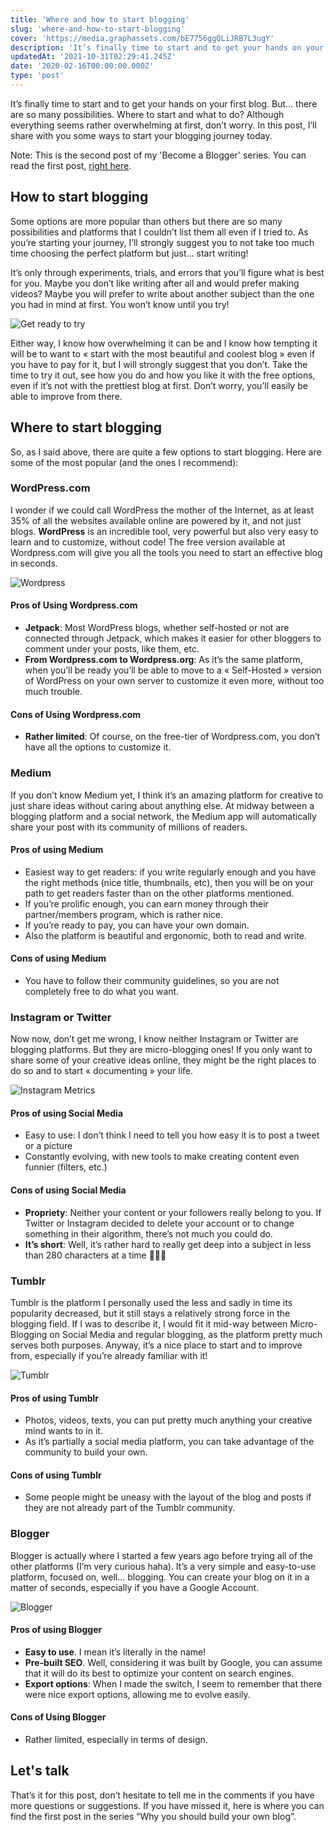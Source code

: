 ```yaml
---
title: 'Where and how to start blogging'
slug: 'where-and-how-to-start-blogging'
cover: 'https://media.graphassets.com/bE7756ggQLiJRB7L3ugY'
description: 'It’s finally time to start and to get your hands on your first blog. But... there are so many possibilities. Where should you start?'
updatedAt: '2021-10-31T02:29:41.245Z'
date: '2020-02-16T00:00:00.000Z'
type: 'post'
---
```


It’s finally time to start and to get your hands on your first blog. But... there are so many possibilities. Where to start and what to do? Although everything seems rather overwhelming at first, don’t worry. In this post, I’ll share with you some ways to start your blogging journey today.

Note: This is the second post of my 'Become a Blogger' series. You can read the first post, [right here](/blog/why-you-should-build-your-own-blog/).

## How to start blogging

Some options are more popular than others but there are so many possibilities and platforms that I couldn’t list them all even if I tried to. As you’re starting your journey, I’ll strongly suggest you to not take too much time choosing the perfect platform but just... start writing!

It’s only through experiments, trials, and errors that you’ll figure what is best for you. Maybe you don’t like writing after all and would prefer making videos? Maybe you will prefer to write about another subject than the one you had in mind at first. You won’t know until you try!

![Get ready to try](https://media.graphcms.com/4MIyJJ2gQaaVOHvxL0FY)

Either way, I know how overwhelming it can be and I know how tempting it will be to want to « start with the most beautiful and coolest blog » even if you have to pay for it, but I will strongly suggest that you don’t. Take the time to try it out, see how you do and how you like it with the free options, even if it’s not with the prettiest blog at first. Don’t worry, you’ll easily be able to improve from there.

## Where to start blogging

So, as I said above, there are quite a few options to start blogging. Here are some of the most popular (and the ones I recommend):

### WordPress.com

I wonder if we could call WordPress the mother of the Internet, as at least 35% of all the websites available online are powered by it, and not just blogs. **WordPress** is an incredible tool, very powerful but also very easy to learn and to customize, without code! The free version available at Wordpress.com will give you all the tools you need to start an effective blog in seconds.

![Wordpress](https://media.graphcms.com/mJ9EBSAERAyuYErJ2v4q)

#### Pros of Using Wordpress.com

-   **Jetpack**: Most WordPress blogs, whether self-hosted or not are connected through Jetpack, which makes it easier for other bloggers to comment under your posts, like them, etc.
-   **From Wordpress.com to Wordpress.org**: As it’s the same platform, when you’ll be ready you’ll be able to move to a « Self-Hosted » version of WordPress on your own server to customize it even more, without too much trouble.

#### Cons of Using Wordpress.com

-   **Rather limited**: Of course, on the free-tier of Wordpress.com, you don’t have all the options to customize it.

### Medium

If you don’t know Medium yet, I think it’s an amazing platform for creative to just share ideas without caring about anything else. At midway between a blogging platform and a social network, the Medium app will automatically share your post with its community of millions of readers.

#### Pros of using Medium

-   Easiest way to get readers: if you write regularly enough and you have the right methods (nice title, thumbnails, etc), then you will be on your path to get readers faster than on the other platforms mentioned.
-   If you’re prolific enough, you can earn money through their partner/members program, which is rather nice.
-   If you’re ready to pay, you can have your own domain.
-   Also the platform is beautiful and ergonomic, both to read and write.

#### Cons of using Medium

-   You have to follow their community guidelines, so you are not completely free to do what you want.

### Instagram or Twitter

Now now, don’t get me wrong, I know neither Instagram or Twitter are blogging platforms. But they are micro-blogging ones! If you only want to share some of your creative ideas online, they might be the right places to do so and to start « documenting » your life.

![Instagram Metrics](https://media.graphcms.com/Pn7bQsbSLuiOQ2mpzKPe)

#### Pros of using Social Media

-   Easy to use: I don’t think I need to tell you how easy it is to post a tweet or a picture
-   Constantly evolving, with new tools to make creating content even funnier (filters, etc.)

#### Cons of using Social Media

-   **Propriety**: Neither your content or your followers really belong to you. If Twitter or Instagram decided to delete your account or to change something in their algorithm, there’s not much you could do.
-   **It’s short**: Well, it’s rather hard to really get deep into a subject in less than 280 characters at a time 🤷🏾‍♂️

### Tumblr

Tumblr is the platform I personally used the less and sadly in time its popularity decreased, but it still stays a relatively strong force in the blogging field. If I was to describe it, I would fit it mid-way between Micro-Blogging on Social Media and regular blogging, as the platform pretty much serves both purposes. Anyway, it’s a nice place to start and to improve from, especially if you’re already familiar with it!

![Tumblr](https://media.graphcms.com/yQuOlak0Tya8rOysv3Fe)

#### Pros of using Tumblr

-   Photos, videos, texts, you can put pretty much anything your creative mind wants to in it.
-   As it’s partially a social media platform, you can take advantage of the community to build your own.

#### Cons of using Tumblr

-   Some people might be uneasy with the layout of the blog and posts if they are not already part of the Tumblr community.

### Blogger

Blogger is actually where I started a few years ago before trying all of the other platforms (I’m very curious haha). It’s a very simple and easy-to-use platform, focused on, well... blogging. You can create your blog on it in a matter of seconds, especially if you have a Google Account.

![Blogger](https://media.graphcms.com/nlm2XkaySGWfnky7Xd2a)

#### Pros of using Blogger

-   **Easy to use**. I mean it’s literally in the name!
-   **Pre-built SEO**. Well, considering it was built by Google, you can assume that it will do its best to optimize your content on search engines.
-   **Export options**: When I made the switch, I seem to remember that there were nice export options, allowing me to evolve easily.

#### Cons of Using Blogger

-   Rather limited, especially in terms of design.

## Let's talk

That’s it for this post, don’t hesitate to tell me in the comments if you have more questions or suggestions. If you have missed it, here is where you can find the first post in the series “Why you should build your own blog”.
